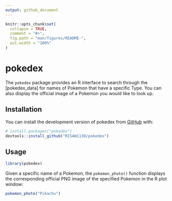 ```yaml
---
output: github_document
---
```


<!-- README.md is generated from README.Rmd. Please edit that file -->

```r
knitr::opts_chunk$set(
  collapse = TRUE,
  comment = "#>",
  fig.path = "man/figures/README-",
  out.width = "100%"
)
```

# pokedex

<!-- badges: start -->
<!-- badges: end -->

The `pokedex` package provides an R interface to search through the [pokedex_data] for names of Pokemon that have a specific Type. You can also display the official image of a Pokemon you would like to look up.

## Installation

You can install the development version of pokedex from [GitHub](https://github.com/) with:

``` r
# install.packages("pokedex")
devtools::install_github("RISAW1130/pokedex")
```

## Usage

```r
library(pokedex)
```

Given a specific name of a Pokemon, the `pokemon_photo()` function displays the corresponding official PNG image of the specified Pokemon in the R plot window:

```r
pokemon_photo("Pikachu")
```
